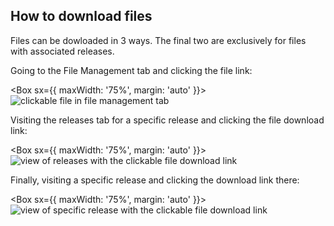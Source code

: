 

## How to download files

Files can be dowloaded in 3 ways. The final two are exclusively for files with associated releases.

Going to the File Management tab and clicking the file link:

<Box sx={{ maxWidth: '75%', margin: 'auto' }}>
  <Image alt='clickable file in file management tab' src={downloadfile1} />
</Box>

Visiting the releases tab for a specific release and clicking the file download link:

<Box sx={{ maxWidth: '75%', margin: 'auto' }}>
  <Image alt='view of releases with the clickable file download link' src={downloadfile2} />
</Box>

Finally, visiting a specific release and clicking the download link there:

<Box sx={{ maxWidth: '75%', margin: 'auto' }}>
  <Image alt='view of specific release with the clickable file download link' src={downloadfile3} />
</Box>

